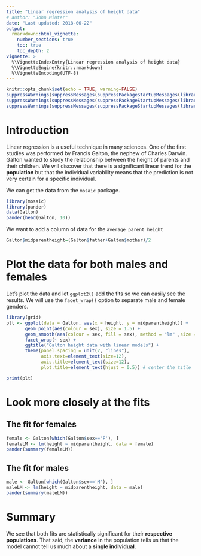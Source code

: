 ```yaml
---
title: "Linear regression analysis of height data"
# author: "John Minter"
date: "Last updated: 2018-06-22"
output:
  rmarkdown::html_vignette:
    number_sections: true
    toc: true
    toc_depth: 2
vignette: >
  %\VignetteIndexEntry{Linear regression analysis of height data}
  %\VignetteEngine{knitr::rmarkdown}
  %\VignetteEncoding{UTF-8}
---
```



```r
knitr::opts_chunk$set(echo = TRUE, warning=FALSE)
suppressWarnings(suppressMessages(suppressPackageStartupMessages(library(ggplot2))))
suppressWarnings(suppressMessages(suppressPackageStartupMessages(library(mosaic))))
suppressWarnings(suppressMessages(suppressPackageStartupMessages(library(plotly))))
```
# Introduction

Linear regression is a useful technique in many sciences. One of the
first studies was performed by Francis Galton, the nephew of
Charles Darwin. Galton wanted to study the relationship between the
height of parents and their children. We will discover that there
is a significant linear trend for the **population** but that the
individual variability means that the prediction is not very certain
for a specific individual.

We can get the data from the `mosaic` package.

```r
library(mosaic)
library(pander)
data(Galton)
pander(head(Galton, 10))
```
We want to add a column of data for the `average parent height`

```r
Galton$midparentheight=(Galton$father+Galton$mother)/2
```
# Plot the data for both males and females

Let's plot the data and let `ggplot2()` add the fits so we can
easily see the results. We will use the `facet_wrap()` option
to separate male and female genders.

```r
library(grid)
plt <- ggplot(data = Galton, aes(x = height, y = midparentheight)) +
       geom_point(aes(colour = sex), size = 1.5) +
       geom_smooth(aes(colour = sex, fill = sex), method = "lm" ,size = .5) +
       facet_wrap(~ sex) +
       ggtitle("Galton height data with linear models") +
       theme(panel.spacing = unit(2, "lines"),
             axis.text=element_text(size=12),
             axis.title=element_text(size=12),
             plot.title=element_text(hjust = 0.5)) # center the title

print(plt)
```

# Look more closely at the fits

## The fit for females

```r
female <- Galton[which(Galton$sex=='F'), ]
femaleLM <- lm(height ~ midparentheight, data = female)
pander(summary(femaleLM))
```

## The fit for males

```r
male <- Galton[which(Galton$sex=='M'), ]
maleLM <- lm(height ~ midparentheight, data = male)
pander(summary(maleLM))

```

# Summary

We see that both fits are statistically significant for their
**respective populations**. That said, the **variance** in the
population tells us that the model cannot tell us much about
a **single individual**.
